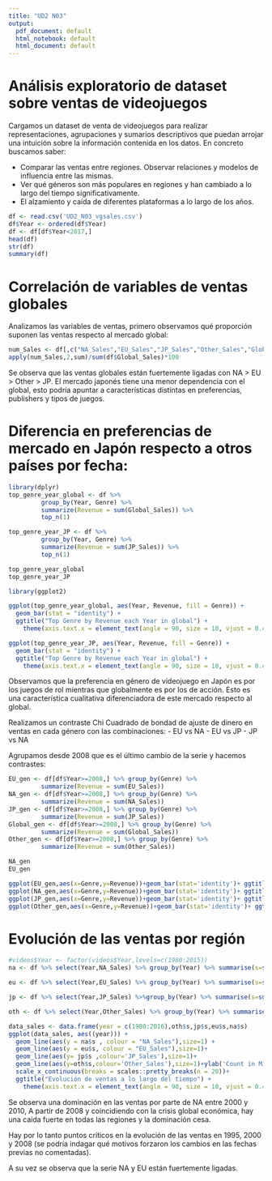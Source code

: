 ```yaml
---
title: "UD2 N03"
output:
  pdf_document: default
  html_notebook: default
  html_document: default
---
```

# Análisis exploratorio de dataset sobre ventas de videojuegos

Cargamos un dataset de venta de videojuegos para realizar representaciones, agrupaciones y sumarios descriptivos que puedan arrojar una intuición sobre la información contenida en los datos. En concreto buscamos saber:

- Comparar las ventas entre regiones. Observar relaciones y modelos de influencia entre las mismas.
- Ver qué géneros son más populares en regiones y han cambiado a lo largo del tiempo significativamente.
- El alzamiento y caída de diferentes plataformas a lo largo de los años.

```r
df <- read.csv('UD2_N03_vgsales.csv')
df$Year <- ordered(df$Year)
df <- df[df$Year<2017,]
head(df)
str(df)
summary(df)
```

# Correlación de variables de ventas globales

Analizamos las variables de ventas, primero observamos qué proporción suponen las ventas respecto al mercado global:
```r
num_Sales <- df[,c("NA_Sales","EU_Sales","JP_Sales","Other_Sales","Global_Sales")]
apply(num_Sales,2,sum)/sum(df$Global_Sales)*100

```
Se observa que las ventas globales están fuertemente ligadas con NA > EU > Other > JP. El mercado japonés tiene una menor dependencia con el global, esto podría apuntar a características distintas en preferencias, publishers y tipos de juegos.

# Diferencia en preferencias de mercado en Japón respecto a otros países por fecha:
```r
library(dplyr)
top_genre_year_global <- df %>% 
         group_by(Year, Genre) %>% 
         summarize(Revenue = sum(Global_Sales)) %>%
         top_n(1)

top_genre_year_JP <- df %>% 
         group_by(Year, Genre) %>% 
         summarize(Revenue = sum(JP_Sales)) %>%
         top_n(1)

top_genre_year_global
top_genre_year_JP
```

```r
library(ggplot2)

ggplot(top_genre_year_global, aes(Year, Revenue, fill = Genre)) + 
  geom_bar(stat = "identity") +
  ggtitle("Top Genre by Revenue each Year in global") +
    theme(axis.text.x = element_text(angle = 90, size = 10, vjust = 0.4),legend.position = "top")

ggplot(top_genre_year_JP, aes(Year, Revenue, fill = Genre)) + 
  geom_bar(stat = "identity") +
  ggtitle("Top Genre by Revenue each Year in global") +
    theme(axis.text.x = element_text(angle = 90, size = 10, vjust = 0.4),legend.position = "top")

```

Observamos que la preferencia en género de videojuego en Japón es por los juegos de rol mientras que globalmente es por los de acción. Esto es una característica cualitativa diferenciadora de este mercado respecto al global.

Realizamos un contraste Chi Cuadrado de bondad de ajuste de dinero en ventas en cada género con las combinaciones:
- EU vs NA
- EU vs JP
- JP vs NA

Agrupamos desde 2008 que es el último cambio de la serie y hacemos contrastes:
```r


EU_gen <- df[df$Year>=2008,] %>% group_by(Genre) %>% 
         summarize(Revenue = sum(EU_Sales))
NA_gen <- df[df$Year>=2008,] %>% group_by(Genre) %>% 
         summarize(Revenue = sum(NA_Sales))
JP_gen <- df[df$Year>=2008,] %>% group_by(Genre) %>% 
         summarize(Revenue = sum(JP_Sales))
Global_gen <- df[df$Year>=2008,] %>% group_by(Genre) %>% 
         summarize(Revenue = sum(Global_Sales))
Other_gen <- df[df$Year>=2008,] %>% group_by(Genre) %>% 
         summarize(Revenue = sum(Other_Sales))

NA_gen
EU_gen

ggplot(EU_gen,aes(x=Genre,y=Revenue))+geom_bar(stat='identity')+ ggtitle("Genre of Games Purchased in EU")+ylab("In Millions")+theme(axis.text.x = element_text(angle = 90, size = 10, vjust = 0.4))
ggplot(NA_gen,aes(x=Genre,y=Revenue))+geom_bar(stat='identity')+ ggtitle("Genre of Games Purchased in NA")+ylab("In Millions")+theme(axis.text.x = element_text(angle = 90, size = 10, vjust = 0.4))
ggplot(JP_gen,aes(x=Genre,y=Revenue))+geom_bar(stat='identity')+ ggtitle("Genre of Games Purchased in Japan")+ylab("In Millions")+theme(axis.text.x = element_text(angle = 90, size = 10, vjust = 0.4))
ggplot(Other_gen,aes(x=Genre,y=Revenue))+geom_bar(stat='identity')+ ggtitle("Genre of Games Purchased in Other")+ylab("In Millions")+theme(axis.text.x = element_text(angle = 90, size = 10, vjust = 0.4))


```

# Evolución de las ventas por región

```r
#videos$Year <- factor(videos$Year,levels=c(1980:2015))
na <- df %>% select(Year,NA_Sales) %>% group_by(Year) %>% summarise(s=sum(NA_Sales))

eu <- df %>% select(Year,EU_Sales) %>% group_by(Year) %>% summarise(s=sum(EU_Sales))

jp <- df %>% select(Year,JP_Sales) %>%group_by(Year) %>% summarise(s=sum(JP_Sales))

oth <- df %>% select(Year,Other_Sales) %>% group_by(Year) %>% summarise(s=sum(Other_Sales))

data_sales <- data.frame(year = c(1980:2016),oth$s,jp$s,eu$s,na$s)
ggplot(data_sales, aes((year))) + 
  geom_line(aes(y = na$s , colour = "NA_Sales"),size=1) + 
  geom_line(aes(y = eu$s, colour = "EU_Sales"),size=1)+
  geom_line(aes(y= jp$s ,colour='JP_Sales'),size=1)+
  geom_line(aes(y=oth$s,colour='Other_Sales'),size=1)+ylab('Count in Millions')+
  scale_x_continuous(breaks = scales::pretty_breaks(n = 20))+
  ggtitle("Evolución de ventas a lo largo del tiempo") +
    theme(axis.text.x = element_text(angle = 90, size = 10, vjust = 0.4),legend.position = "top")
```

Se observa una dominación en las ventas por parte de NA entre 2000 y 2010, A partir de 2008 y coincidiendo con la crisis global económica, hay una caída fuerte en todas las regiones y la dominación cesa.

Hay por lo tanto  puntos críticos en la evolución de las ventas en 1995, 2000 y 2008 (se podría indagar qué motivos forzaron los cambios en las fechas previas no comentadas). 

A su vez se observa que la serie NA y EU están fuertemente ligadas.






